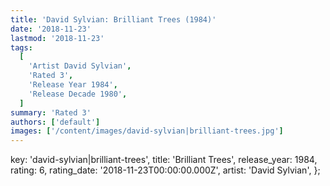 ```yaml
---
title: 'David Sylvian: Brilliant Trees (1984)'
date: '2018-11-23'
lastmod: '2018-11-23'
tags:
  [
    'Artist David Sylvian',
    'Rated 3',
    'Release Year 1984',
    'Release Decade 1980',
  ]
summary: 'Rated 3'
authors: ['default']
images: ['/content/images/david-sylvian|brilliant-trees.jpg']
---
```


  key: 'david-sylvian|brilliant-trees',
  title: 'Brilliant Trees',
  release_year: 1984,
  rating: 6,
  rating_date: '2018-11-23T00:00:00.000Z',
  artist: 'David Sylvian',
};

<MusicRating data={data} />
